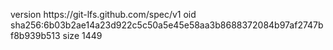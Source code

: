 version https://git-lfs.github.com/spec/v1
oid sha256:6b03b2ae14a23d922c5c50a5e45e58aa3b8688372084b97af2747bf8b939b513
size 1449

